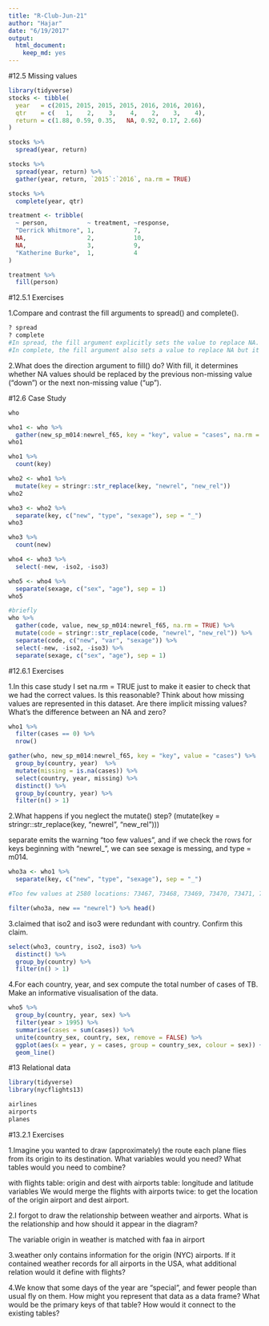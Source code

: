 ```yaml
---
title: "R-Club-Jun-21"
author: "Hajar"
date: "6/19/2017"
output: 
  html_document: 
    keep_md: yes
---
```

#12.5 Missing values

```r
library(tidyverse)
stocks <- tibble(
  year   = c(2015, 2015, 2015, 2015, 2016, 2016, 2016),
  qtr    = c(   1,    2,    3,    4,    2,    3,    4),
  return = c(1.88, 0.59, 0.35,   NA, 0.92, 0.17, 2.66)
)

stocks %>% 
  spread(year, return)

stocks %>% 
  spread(year, return) %>% 
  gather(year, return, `2015`:`2016`, na.rm = TRUE)

stocks %>% 
  complete(year, qtr)

treatment <- tribble(
  ~ person,           ~ treatment, ~response,
  "Derrick Whitmore", 1,           7,
  NA,                 2,           10,
  NA,                 3,           9,
  "Katherine Burke",  1,           4
)

treatment %>% 
  fill(person)
```

#12.5.1 Exercises

1.Compare and contrast the fill arguments to spread() and complete().

```r
? spread
? complete
#In spread, the fill argument explicitly sets the value to replace NA. 
#In complete, the fill argument also sets a value to replace NA but it is named list. Also, both cases replace both implicit and explicit missing values
```

2.What does the direction argument to fill() do?
With fill, it determines whether NA values should be replaced by the previous non-missing value ("down") or the next non-missing value ("up").

#12.6 Case Study

```r
who

who1 <- who %>% 
  gather(new_sp_m014:newrel_f65, key = "key", value = "cases", na.rm = TRUE)
who1

who1 %>% 
  count(key)

who2 <- who1 %>% 
  mutate(key = stringr::str_replace(key, "newrel", "new_rel"))
who2

who3 <- who2 %>% 
  separate(key, c("new", "type", "sexage"), sep = "_")
who3

who3 %>% 
  count(new)

who4 <- who3 %>% 
  select(-new, -iso2, -iso3)

who5 <- who4 %>% 
  separate(sexage, c("sex", "age"), sep = 1)
who5

#briefly
who %>%
  gather(code, value, new_sp_m014:newrel_f65, na.rm = TRUE) %>% 
  mutate(code = stringr::str_replace(code, "newrel", "new_rel")) %>%
  separate(code, c("new", "var", "sexage")) %>% 
  select(-new, -iso2, -iso3) %>% 
  separate(sexage, c("sex", "age"), sep = 1)
```

#12.6.1 Exercises

1.In this case study I set na.rm = TRUE just to make it easier to check that we had the correct values. Is this reasonable? Think about how missing values are represented in this dataset. Are there implicit missing values? What’s the difference between an NA and zero?

```r
who1 %>%
  filter(cases == 0) %>%
  nrow()

gather(who, new_sp_m014:newrel_f65, key = "key", value = "cases") %>%
  group_by(country, year)  %>%
  mutate(missing = is.na(cases)) %>%
  select(country, year, missing) %>%
  distinct() %>%
  group_by(country, year) %>%
  filter(n() > 1)
```

2.What happens if you neglect the mutate() step? (mutate(key = stringr::str_replace(key, "newrel", "new_rel")))

separate emits the warning “too few values”, and if we check the rows for keys beginning with "newrel_", we can see sexage is messing, and type = m014.

```r
who3a <- who1 %>%
  separate(key, c("new", "type", "sexage"), sep = "_")

#Too few values at 2580 locations: 73467, 73468, 73469, 73470, 73471, 73472, 73473, 73474, 73475, 73476, 73477, 73478, 73479, 73480, 73481, 73482, 73483, 73484, 73485, 73486, ...

filter(who3a, new == "newrel") %>% head()
```


3.claimed that iso2 and iso3 were redundant with country. Confirm this claim.

```r
select(who3, country, iso2, iso3) %>%
  distinct() %>%
  group_by(country) %>%
  filter(n() > 1)
```


4.For each country, year, and sex compute the total number of cases of TB. Make an informative visualisation of the data.

```r
who5 %>%
  group_by(country, year, sex) %>%
  filter(year > 1995) %>%
  summarise(cases = sum(cases)) %>%
  unite(country_sex, country, sex, remove = FALSE) %>%
  ggplot(aes(x = year, y = cases, group = country_sex, colour = sex)) +
  geom_line()
```

#13 Relational data

```r

library(tidyverse)
library(nycflights13)

airlines
airports
planes

```

#13.2.1 Exercises

1.Imagine you wanted to draw (approximately) the route each plane flies from its origin to its destination. What variables would you need? What tables would you need to combine?

with flights table: origin and dest
with airports table: longitude and latitude variables
We would merge the flights with airports twice: to get the location of the origin airport and dest airport.

2.I forgot to draw the relationship between weather and airports. What is the relationship and how should it appear in the diagram?

The variable origin in weather is matched with faa in airport

3.weather only contains information for the origin (NYC) airports. If it contained weather records for all airports in the USA, what additional relation would it define with flights?

4.We know that some days of the year are “special”, and fewer people than usual fly on them. How might you represent that data as a data frame? What would be the primary keys of that table? How would it connect to the existing tables?
